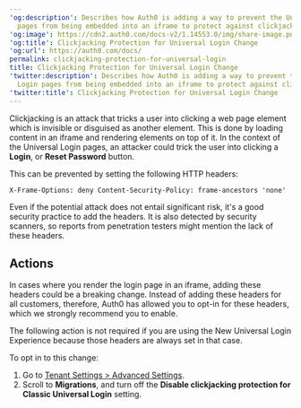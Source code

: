 ---
'og:description': Describes how Auth0 is adding a way to prevent the Universal Login
  pages from being embedded into an iframe to protect against clickjacking attacks.
'og:image': https://cdn2.auth0.com/docs-v2/1.14553.0/img/share-image.png
'og:title': Clickjacking Protection for Universal Login Change
'og:url': https://auth0.com/docs/
permalink: clickjacking-protection-for-universal-login
title: Clickjacking Protection for Universal Login Change
'twitter:description': Describes how Auth0 is adding a way to prevent the Universal
  Login pages from being embedded into an iframe to protect against clickjacking attacks.
'twitter:title': Clickjacking Protection for Universal Login Change
---
Clickjacking is an attack that tricks a user into clicking a web page element which is invisible or disguised as another element. This is done by loading content in an iframe and rendering elements on top of it. In the context of the <Tooltip tip="Universal Login: Your application redirects to Universal Login, hosted on Auth0's Authorization Server, to verify a user's identity." cta="View Glossary" href="/docs/glossary?term=Universal+Login">Universal Login</Tooltip> pages, an attacker could trick the user into clicking a **Login**, or **Reset Password** button.

This can be prevented by setting the following HTTP headers:

`X-Frame-Options: deny
Content-Security-Policy: frame-ancestors 'none'`

Even if the potential attack does not entail significant risk, it's a good security practice to add the headers. It is also detected by security scanners, so reports from penetration testers might mention the lack of these headers.

## Actions

In cases where you render the login page in an iframe, adding these headers could be a breaking change. Instead of adding these headers for all customers, therefore, Auth0 has allowed you to opt-in for these headers, which we strongly recommend you to enable.

The following action is not required if you are using the New Universal Login Experience because those headers are always set in that case.

To opt in to this change:

1. Go to [Tenant Settings > Advanced Settings](https://manage.auth0.com/#/tenant/advanced).
2. Scroll to **Migrations**, and turn off the **Disable clickjacking protection for Classic Universal Login** setting.
